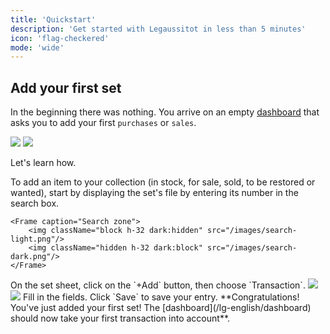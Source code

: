 ```yaml
---
title: 'Quickstart'
description: 'Get started with Legaussitot in less than 5 minutes'
icon: 'flag-checkered'
mode: 'wide'
---
```


## Add your first set

In the beginning there was nothing. You arrive on an empty [dashboard](/lg-english/dashboard) that asks you to add your first `purchases` or `sales`.

<Frame caption="Dashboard on your first login.">
        <img className="block dark:hidden" src="/images/empty-dashboard-light.png"/>
        <img className="hidden dark:block" src="/images/empty-dashboard-dark.png"/>
</Frame>

Let's learn how.

<Steps>
  <Step title="Search for the set">
    To add an item to your collection (in stock, for sale, sold, to be restored or wanted), start by displaying the set's file by entering its number in the search box.
    
    <Frame caption="Search zone">
        <img className="block h-32 dark:hidden" src="/images/search-light.png"/>
        <img className="hidden h-32 dark:block" src="/images/search-dark.png"/>
    </Frame>
  </Step>
  <Step title="Add a transaction">
    On the set sheet, click on the `+Add` button, then choose `Transaction`.
    <Frame caption="Add a transaction">
        <img className="block dark:hidden" src="/images/add-transaction-light.png"/>
        <img className="hidden dark:block" src="/images/add-transaction-dark.png"/>
    </Frame>
  </Step>
  <Step title="Enter information">
    Fill in the fields.

<AddTransaction />

  </Step>
  <Step title="Save">
    Click `Save` to save your entry.
  </Step>
</Steps>
**Congratulations! You've just added your first set! The [dashboard](/lg-english/dashboard) should now take your first transaction into account**.


